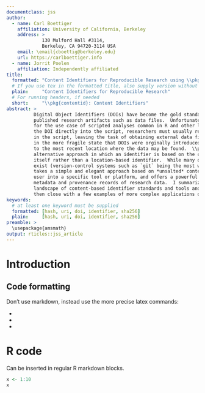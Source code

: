 ```yaml
---
documentclass: jss
author:
  - name: Carl Boettiger
    affiliation: University of California, Berkeley
    address: >
             130 Mulford Hall #3114,
             Berkeley, CA 94720-3114 USA 
    email: \email{cboettig@berkeley.edu}
    url: https://carlboettiger.info
  - name: Jorrit Poelen
    affiliation: Independently affiliated
title:
  formatted: "Content Identifiers for Reproducible Research using \\pkg{contentid}"
  # If you use tex in the formatted title, also supply version without
  plain:     "Content Identifiers for Reproducible Research"
  # For running headers, if needed
  short:     "\\pkg{contentid}: Content Identifiers"
abstract: >
          Digital Object Identifiers (DOIs) have become the gold standard for referencing persistent,
          published research artifacts such as data files.  Unfortunately, DOIs are not well-designed
          for the use case of scripted analyses common in R and other languages. Instead of writing 
          the DOI directly into the script, researchers must usually rely on URLs or local file paths
          in the script, leaving the task of obtaining external data files required to run the analysis
          in the more fragile state that DOIs were orginally introduced to solve: namely, redirecting
          to the most recent location where the data may be found.  \\pkg{contentid} implements an 
          alternative approach in which an identifier is based on the cryptographic hash of the content
          itself rather than a location-based identifier.  While many other content-based storage systems 
          exist (version-control systems such as `git` being the most widely adopted), \\pkg{contentid}
          takes a simple and elegant approach based on *unsalted* content hashes which avoids locking the
          user into a specific tool or platform, and offers a powerful mechanism for interacting with
          metadata and provenance records of research data.  I summarize the package use, discuss the broader
          landscape of content-based identifier standards and tools and design considerations involved, and 
          then close with a few examples of more complex applications of the \\pkg{contentid} approach.  
keywords:
  # at least one keyword must be supplied
  formatted: [hash, uri, doi, identifier, sha256]
  plain:     [hash, uri, doi, identifier, sha256]
preamble: >
  \usepackage{amsmath}
output: rticles::jss_article
---
```


# Introduction




## Code formatting

Don't use markdown, instead use the more precise latex commands:

* \proglang{Java}
* \pkg{plyr}
* \code{print("abc")}

# R code

Can be inserted in regular R markdown blocks.

```r
x <- 1:10
x
```
